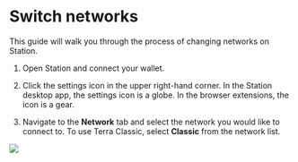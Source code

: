 
# Switch networks

This guide will walk you through the process of changing networks on Station.

1. Open Station and connect your wallet.

2. Click the settings icon in the upper right-hand corner. In the Station desktop app, the settings icon is a globe. In the browser extensions, the icon is a gear.

3. Navigate to the **Network** tab and select the network you would like to connect to. To use Terra Classic, select **Classic** from the network list.

<img className="readme-img-sm" src="/img/screens/network.png" />
